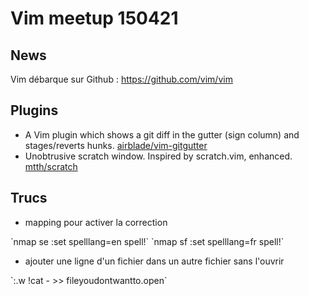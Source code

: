 = Vim meetup 150421 =

== News ==

Vim débarque sur Github : https://github.com/vim/vim

== Plugins ==

* A Vim plugin which shows a git diff in the gutter (sign column) and stages/reverts hunks. [[https://github.com/airblade/vim-gitgutter|airblade/vim-gitgutter]]
* Unobtrusive scratch window. Inspired by scratch.vim, enhanced. [[https://github.com/mtth/scratch.vim|mtth/scratch]]

== Trucs ==

* mapping pour activer la correction
`nmap <silent> <leader>se :set spelllang=en spell!<CR>`
`nmap <silent> <leader>sf :set spelllang=fr spell!<CR>`
* ajouter une ligne d'un fichier dans un autre fichier sans l'ouvrir
`:.w !cat - >> fileyoudontwantto.open`

